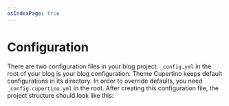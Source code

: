 ```yaml
---
asIndexPage: true
---
```


# Configuration

There are two configuration files in your blog project. `_config.yml` in the root of your blog is your blog configuration. Theme Cupertino keeps default configurations in its directory. In order to override defaults, you need `_config.cupertino.yml` in the root. After creating this configuration file, the project structure should look like this:


<FileTree>
  <FileTree.Folder name="your-blog" defaultOpen>
    <FileTree.File name="_config.yml" />
    <FileTree.File name="_config.cupertino.yml" />
    <FileTree.File name="..." />
    <FileTree.Folder name="source">
      <FileTree.File name="..." />
    </FileTree.Folder>
    <FileTree.Folder name="..."></FileTree.Folder>
  </FileTree.Folder>
</FileTree>
